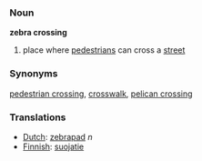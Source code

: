 ===Noun===

'''zebra crossing'''

#place where [[pedestrian]]s can cross a [[street]]

===Synonyms===
[[pedestrian crossing]], [[crosswalk]], [[pelican crossing]]

===Translations===
*[[Dutch]]: [[zebrapad]] ''n''
*[[Finnish]]: [[suojatie]]